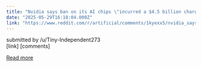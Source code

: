 ```yaml
---
title: "Nvidia says ban on its AI chips \"incurred a $4.5 billion charge\" with more losses expected in Q2"
date: "2025-05-29T16:18:04.000Z"
link: "https://www.reddit.com/r/artificial/comments/1kyexx5/nvidia_says_ban_on_its_ai_chips_incurred_a_45/"
---
```


submitted by    /u/Tiny-Independent273  
 [link]   [comments]

[Read more](https://www.reddit.com/r/artificial/comments/1kyexx5/nvidia_says_ban_on_its_ai_chips_incurred_a_45/)

